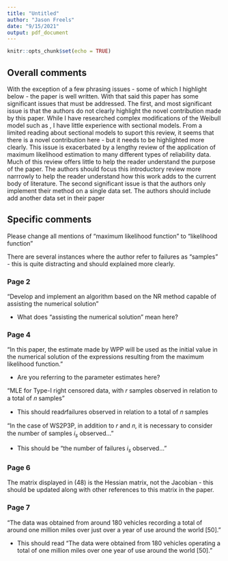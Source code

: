 ```yaml
---
title: "Untitled"
author: "Jason Freels"
date: "9/15/2021"
output: pdf_document
---
```


```r
knitr::opts_chunk$set(echo = TRUE)
```

## Overall comments

With the exception of a few phrasing issues - some of which I highlight below - the paper is well written. With that said this paper has some significant issues that must be addressed.  The first, and most significant issue is that the authors do not clearly highlight the novel contribution made by this paper.  While I have researched complex modifications of the Weibull model such as , I have little experience with sectional models. From a limited reading about sectional models to suport this review, it seems that there is a novel contribution here - but it needs to be highlighted more clearly. This issue is exacerbated by a lengthy review of the application of maximum likelihood estimation to many different types of reliability data.  Much of this review offers little to help the reader understand the purpose of the paper.  The authors should focus this introductory review more narrrowly to help the reader understand how this work adds to the current body of literature.  The second significant issue is that the authors only implement their method on a single data set.  The authors should include add another data set in their paper

## Specific comments

Please change all mentions of "maximum likelihood function" to "likelihood function"

There are several instances where the author refer to failures as "samples" - this is quite distracting and should explained more clearly.

### Page 2

"Develop and implement an algorithm based on the NR method capable of assisting the numerical solution"

- What does "assisting the numerical solution" mean here?

### Page 4

"In this paper, the estimate made by WPP will be used as the initial value in the numerical solution of the expressions resulting from the maximum likelihood function."

- Are you referring to the parameter estimates here?

"MLE for Type-I right censored data, with 𝑟 samples observed in relation to a total of 𝑛 samples"

- This should read𝑟failures observed in relation to a total of 𝑛 samples


"In the case of WS2P3P, in addition to 𝑟 and 𝑛, it is necessary to consider the number of samples $i_s$ observed..."

- This should be "the number of failures $i_s$ observed..."

### Page 6

The matrix displayed in (48) is the Hessian matrix, not the Jacobian - this should be updated along with other references to this matrix in the paper. 


### Page 7

"The data was obtained from around 180 vehicles recording a total of around one million miles over just over a year of use around the world [50]."

- This should read "The data were obtained from 180 vehicles operating a total of one million miles over one year of use around the world [50]."
